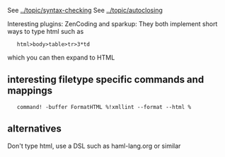 See [[../topic/syntax-checking]]
See [[../topic/autoclosing]]

Interesting plugins:
ZenCoding and sparkup: They both implement short ways to type html such as

    html>body>table>tr>3*td

which you can then expand to HTML


== interesting filetype specific commands and mappings ==
    command! -buffer FormatHTML %!xmllint --format --html %


== alternatives ==
Don't type html, use a DSL such as haml-lang.org or similar
